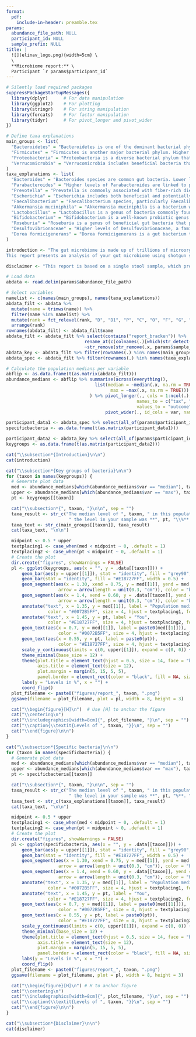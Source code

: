 ```yaml
---
format:
  pdf:
    include-in-header: preamble.tex
params:
  abundance_file_path: NULL
  participant_id: NULL
  sample_prefix: NULL
title: |
  ![](elinav_logo.png){width=5cm} \
  \
  **Microbiome report:** \
  Participant `r params$participant_id`
---
```


```r
# Silently load required packages
suppressPackageStartupMessages({
  library(dplyr)      # For data manipulation
  library(ggplot2)    # For plotting
  library(stringr)    # For string manipulation
  library(forcats)    # For factor manipulation
  library(tidyr)      # For pivot_longer and pivot_wider
})

# Define taxa explanations
main_groups <- list(
  "Bacteroidetes" = "Bacteroidetes is one of the dominant bacterial phyla in the gut. Lower levels have been linked to obesity, higher body fat, and poor blood sugar control, while higher levels are associated with a healthier metabolism and improved response to weight-loss diets. Some studies suggest mixed or opposite effects depending on individual factors.",
  "Firmicutes" = "Firmicutes is another major bacterial phylum. Higher levels have been associated with obesity and diets high in fat and sugar. Lower levels are linked to better metabolism, lower cholesterol, and improved gut health.",
  "Proteobacteria" = "Proteobacteria is a diverse bacterial phylum that includes many species linked to inflammation and metabolic disorders. Higher levels have been associated with type 2 diabetes, obesity, and insulin resistance, while lower levels are linked to fiber-rich diets and better blood sugar control.",
  "Verrucomicrobia" = "Verrucomicrobia includes beneficial bacteria that may support gut health. Higher levels are linked to better blood sugar control and the use of prebiotics, while lower levels are associated with obesity and metabolic issues."
)
taxa_explanations <- list(
  "Bacteroides" = "Bacteroides species are common gut bacteria. Lower levels are linked to obesity and poor blood sugar control, while higher levels are associated with weight loss and dietary changes.",
  "Parabacteroides" = "Higher levels of Parabacteroides are linked to poor blood sugar control and high-fat diets, while lower levels have been found in people responding well to diabetes medication.",
  "Prevotella" = "Prevotella is commonly associated with fiber-rich diets and plant-based eating patterns. Higher levels are often found in individuals consuming whole grains, legumes, and vegetables. Some studies suggest that a high Prevotella-to-Bacteroides ratio may be beneficial for glucose metabolism, but findings are mixed.",
  "Escherichia" = "Escherichia includes both beneficial and potentially harmful species. While some, like Escherichia coli, are important for gut health and vitamin production, others can be linked to gut inflammation, infections, and metabolic disturbances. The balance of Escherichia species in the gut is influenced by diet and immune function.",
  "Faecalibacterium" = "Faecalibacterium species, particularly Faecalibacterium prausnitzii, are considered beneficial bacteria in the gut. They are known for their ability to produce short-chain fatty acids (SCFAs), such as butyrate, which play a role in maintaining gut health and reducing inflammation. Higher levels of Faecalibacterium are associated with lower levels of systemic inflammation, improved gut barrier function, and better blood sugar control.",
  "Akkermansia muciniphila" = "Akkermansia muciniphila is a bacterium within the Verrucomicrobia phylum, known for its role in maintaining gut health. It thrives on mucin, a key component of the mucus layer that protects the gut lining, helping to support gut barrier integrity. Higher levels of A. muciniphila have been linked to improved metabolism, better insulin sensitivity, and lower body fat. It also plays a role in reducing inflammation and may help prevent gut permeability issues like leaky gut.",
  "Lactobacillus" = "Lactobacillus is a genus of bacteria commonly found in probiotic foods like yogurt and kefir. It supports gut health by producing lactic acid, which helps maintain a healthy gut pH and inhibits harmful pathogens. Higher levels of Lactobacillus are linked to improved gut barrier function, weight loss, and better digestion. ",
  "Bifidobacterium" = "Bifidobacterium is a well-known probiotic genus that plays a key role in gut health. Higher levels are associated with improved digestion, enhanced immune function, and better blood sugar regulation. It is often found in individuals consuming fermented foods and prebiotic fibers.",
  "Roseburia" = "Roseburia is a genus of beneficial gut bacteria that plays a key role in carbohydrate metabolism, particularly in the fermentation of dietary fibers. These bacteria break down complex carbohydrates into short-chain fatty acids, such as butyrate, which are important for gut health and inflammation reduction. Higher levels of Roseburia are commonly associated with fiber-rich diets, as they thrive on otherwise non-digestible dietary fibers. Increased Roseburia abundance has been linked to better blood sugar control, improved insulin sensitivity, and overall metabolic health.",
  "Desulfovibrionaceae" = "Higher levels of Desulfovibrionaceae, a family of sulfate-reducing bacteria, have been linked to several negative health outcomes. These bacteria produce hydrogen sulfide, a compound that can contribute to gut inflammation and disrupt the gut barrier function. Elevated levels of Desulfovibrionaceae are associated with poor blood sugar control, insulin resistance, and obesity.",
  "Dorea formicigenerans" = "Dorea formicigenerans is a gut bacterium that has been associated with metabolic health. Higher levels of Dorea formicigenerans are linked to lower body weight and better metabolic profiles. This bacterium is involved in the fermentation of dietary fiber, producing short-chain fatty acids like butyrate, which have anti-inflammatory properties and support gut health."
)

introduction <- "The gut microbiome is made up of trillions of microorganisms, including bacteria, viruses, fungi, and archaea, that live in the digestive tract. These microbes help with digestion, support the immune system, and influence metabolism. The balance of these microorganisms can be affected by diet, lifestyle, and genetics.\n\n
This report presents an analysis of your gut microbiome using shotgun sequencing, a high-resolution method that identifies both well-known and previously uncharacterized microbes. By comparing your microbial composition to that of other study participants, we aim to better understand how gut bacteria relate to health. However, since the other participants are not necessarily healthy, differences in your results should not be overinterpreted.\n\n"

disclaimer <- "This report is based on a single stool sample, which provides only a snapshot of your gut microbiome at one point in time. The composition of your microbiome can change due to factors such as diet, medication, and lifestyle. Therefore, these results should be interpreted with caution and should not be considered a definitive assessment of your gut health. If you have any health concerns, please consult a medical professional."

# Load data
abdata <- read.delim(params$abundance_file_path)

# Select variables
namelist <- c(names(main_groups), names(taxa_explanations))
abdata_filt <- abdata %>% 
  mutate(name = trimws(name)) %>%
  filter(name %in% namelist) %>%
  mutate(rank = fct_relevel(rank, "D", "D1", "P", "C", "O", "F", "G", "S")) %>%
  arrange(rank)
rownames(abdata_filt) <- abdata_filt$name
abdata_filt <- abdata_filt %>% select(contains("report_bracken")) %>%
                              rename_at(c(colnames(.)[which(str_detect(colnames(.), 'report_bracken'))]), 
                              ~str_remove(str_remove(.x, params$sample_prefix), '.kraken2.report_bracken'))
abdata_key <- abdata_filt %>% filter(rownames(.) %in% names(main_groups))
abdata_spec <- abdata_filt %>% filter(rownames(.) %in% names(taxa_explanations))

# Calculate the population medians per variable
abflip <- as.data.frame(t(as.matrix(abdata_filt)))
abundance_medians <- abflip %>% summarise(across(everything(), 
                                  list(median = ~median(.x, na.rm = TRUE), 
                                        max = ~max(.x, na.rm = TRUE)))
                                ) %>% pivot_longer(., cols = 1:ncol(.), names_sep = "_",
                                                  names_to = c("tax", "var"), 
                                                  values_to = "outcome") %>%
                                      pivot_wider(., id_cols = var, names_from = tax, values_from = outcome)
```

```r

participant_data1 <- abdata_spec %>% select(all_of(params$participant_id))
specificbacteria <- as.data.frame(t(as.matrix(participant_data1)))

participant_data2 <- abdata_key %>% select(all_of(params$participant_id))
keygroups <- as.data.frame(t(as.matrix(participant_data2)))

cat("\\subsection*{Introduction}\n\n")
cat(introduction)

cat("\\subsection*{Key groups of bacteria}\n\n")
for (taxon in names(keygroups)) {
  # Generate plot data
  med <- abundance_medians[which(abundance_medians$var == "median"), taxon]
  upper <- abundance_medians[which(abundance_medians$var == "max"), taxon]
  pt <- keygroups[[taxon]]

  cat("\\subsection*{", taxon, "}\n\n", sep = "")
  taxa_result <- str_c("The median level of ", taxon, " in this population was **", med, "\\%**,",
                        " the level in your sample was **", pt, "\\%**. ")
  taxa_text <- str_c(main_groups[[taxon]], taxa_result)
  cat(taxa_text, "\n\n")

  midpoint <- 0.5 * upper
  textplacing1 <- case_when(med < midpoint ~ 0, .default = 1)
  textplacing2 <- case_when(pt < midpoint ~ 0, .default = 1)
  # Create the plot
  dir.create("figures", showWarnings = FALSE)
  pl <- ggplot(keygroups, aes(x = "", y = .data[[taxon]])) +
      geom_bar(aes(y = upper[[1]]), stat = "identity", fill = "grey90", width = 0.5) +
      geom_bar(stat = "identity", fill = "#E18727FF", width = 0.5) +
      geom_segment(aes(x = 1.30, xend = 0.75, y = med[[1]], yend = med[[1]]), 
                    arrow = arrow(length = unit(0.3, "cm")), color = "black", linewidth = 1, alpha = 0.4) +
      geom_segment(aes(x = 1.4, xend = 0.60, y = .data[[taxon]], yend = .data[[taxon]]), 
                    arrow = arrow(length = unit(0.3, "cm")), color = "black", linewidth = 1, alpha = 0.4) +
      annotate("text", x = 1.35, y = med[[1]], label = "Population median", 
                color = "#0072B5FF", size = 4, hjust = textplacing1, fontface = "bold") +
      annotate("text", x = 1.45, y = pt, label = "You", 
                color = "#E18727FF", size = 4, hjust = textplacing2, fontface = "bold") +
      geom_text(aes(x = 0.7, y = med[[1]], label = paste0(med[[1]])), 
                    color = "#0072B5FF", size = 4, hjust = textplacing1, fontface = "bold") +
      geom_text(aes(x = 0.55, y = pt, label = paste0(pt)), 
                    color = "#E18727FF", size = 4, hjust = textplacing2, fontface = "bold") +
      scale_y_continuous(limits = c(0, upper[[1]]), expand = c(0, 0)) +
      theme_minimal(base_size = 12) +
      theme(plot.title = element_text(hjust = 0.5, size = 14, face = "bold"),
            axis.title = element_text(size = 12),
            plot.margin = margin(5, 15, 5, 5),
            panel.border = element_rect(color = "black", fill = NA, size = 1)) +
      labs(y = "Levels in %", x = "") +
      coord_flip()
  plot_filename <- paste0("figures/report_", taxon, ".png")
  ggsave(filename = plot_filename, plot = pl, width = 8, height = 3)

  cat("\\begin{figure}[H]\n")  # Use [H] to anchor the figure
  cat("\\centering\n")
  cat("\\includegraphics[width=8cm]{", plot_filename, "}\n", sep = "")
  cat("\\caption{\\textit{Levels of ", taxon, "}}\n", sep = "")
  cat("\\end{figure}\n\n")
}

cat("\\subsection*{Specific bacteria}\n\n")
for (taxon in names(specificbacteria)) {
  # Generate plot data
  med <- abundance_medians[which(abundance_medians$var == "median"), taxon]
  upper <- abundance_medians[which(abundance_medians$var == "max"), taxon]
  pt <- specificbacteria[[taxon]]

  cat("\\subsection*{", taxon, "}\n\n", sep = "")
  taxa_result <- str_c("The median level of ", taxon, " in this population was **", med, "%**,",
                        " the level in your sample was **", pt, "%**. ")
  taxa_text <- str_c(taxa_explanations[[taxon]], taxa_result)
  cat(taxa_text, "\n\n")

  midpoint <- 0.5 * upper
  textplacing1 <- case_when(med < midpoint ~ 0, .default = 1)
  textplacing2 <- case_when(pt < midpoint ~ 0, .default = 1)
  # Create the plot
  dir.create("figures", showWarnings = FALSE)
  pl <- ggplot(specificbacteria, aes(x = "", y = .data[[taxon]])) +
      geom_bar(aes(y = upper[[1]]), stat = "identity", fill = "grey90", width = 0.5) +
      geom_bar(stat = "identity", fill = "#E18727FF", width = 0.5) +
      geom_segment(aes(x = 1.30, xend = 0.75, y = med[[1]], yend = med[[1]]), 
                    arrow = arrow(length = unit(0.3, "cm")), color = "black", linewidth = 1, alpha = 0.4) +
      geom_segment(aes(x = 1.4, xend = 0.60, y = .data[[taxon]], yend = .data[[taxon]]), 
                    arrow = arrow(length = unit(0.3, "cm")), color = "black", linewidth = 1, alpha = 0.4) +
      annotate("text", x = 1.35, y = med[[1]], label = "Population median", 
                color = "#0072B5FF", size = 4, hjust = textplacing1, fontface = "bold") +
      annotate("text", x = 1.45, y = pt, label = "You", 
                color = "#E18727FF", size = 4, hjust = textplacing2, fontface = "bold") +
      geom_text(aes(x = 0.7, y = med[[1]], label = paste0(med[[1]])), 
                    color = "#0072B5FF", size = 4, hjust = textplacing1, fontface = "bold") +
      geom_text(aes(x = 0.55, y = pt, label = paste0(pt)), 
                    color = "#E18727FF", size = 4, hjust = textplacing2, fontface = "bold") +
      scale_y_continuous(limits = c(0, upper[[1]]), expand = c(0, 0)) +
      theme_minimal(base_size = 12) +
      theme(plot.title = element_text(hjust = 0.5, size = 14, face = "bold"),
            axis.title = element_text(size = 12),
            plot.margin = margin(5, 15, 5, 5),
            panel.border = element_rect(color = "black", fill = NA, size = 1)) +
      labs(y = "Levels in %", x = "") +
      coord_flip()
  plot_filename <- paste0("figures/report_", taxon, ".png")
  ggsave(filename = plot_filename, plot = pl, width = 8, height = 3)

  cat("\\begin{figure}[H]\n") # H to anchor figure
  cat("\\centering\n")
  cat("\\includegraphics[width=8cm]{", plot_filename, "}\n", sep = "")
  cat("\\caption{\\textit{Levels of ", taxon, "}}\n", sep = "")
  cat("\\end{figure}\n\n")
}

cat("\\subsection*{Disclaimer}\n\n")
cat(disclaimer)

```